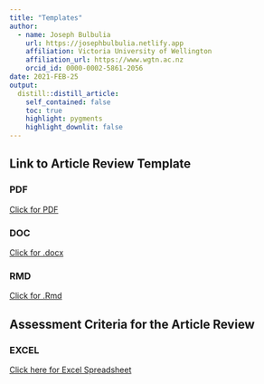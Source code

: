 ```yaml
---
title: "Templates"
author:
  - name: Joseph Bulbulia
    url: https://josephbulbulia.netlify.app
    affiliation: Victoria University of Wellington
    affiliation_url: https://www.wgtn.ac.nz
    orcid_id: 0000-0002-5861-2056
date: 2021-FEB-25
output:
  distill::distill_article:
    self_contained: false
    toc: true
    highlight: pygments
    highlight_downlit: false
---
```


## Link to Article Review Template

### PDF
[Click for PDF](https://www.dropbox.com/s/otxtm6hnq6kep7p/template_review.pdf?dl=0)

### DOC
[Click for .docx](https://www.dropbox.com/s/187nazd8bkn85fp/template_review.docx?dl=0)

### RMD
[Click for .Rmd](https://www.dropbox.com/s/20u76gtecn5yn20/template_review.Rmd?dl=0)

## Assessment Criteria for the Article Review 

### EXCEL
[Click here for Excel Spreadsheet](https://www.dropbox.com/s/ikymfyuiqfdzt64/423_peer_review_marking_templated.xlsx?dl=0)


